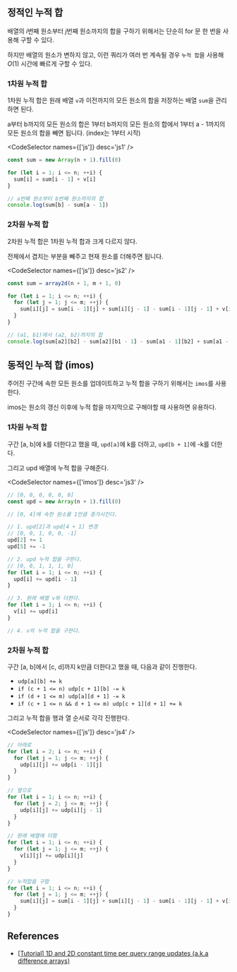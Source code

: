 
## 정적인 누적 합

배열의 $i$번째 원소부터 $j$번째 원소까지의 합을 구하기 위해서는 단순히 for 문 한 번을 사용해 구할 수 있다.

하지만 배열의 원소가 변하지 않고, 이런 쿼리가 여러 번 계속될 경우 `누적 합`을 사용해 $O(1)$ 시간에 빠르게 구할 수 있다.

### 1차원 누적 합

1차원 누적 합은 원래 배열 `v`과 이전까지의 모든 원소의 합을 저장하는 배열 `sum`을 관리하면 된다.

a부터 b까지의 모든 원소의 합은 1부터 b까지의 모든 원소의 합에서 1부터 a - 1까지의 모든 원소의 합을 빼면 됩니다. (index는 1부터 시작)

<CodeSelector names={['js']} desc='js1' />

```js
const sum = new Array(n + 1).fill(0)

for (let i = 1; i <= n; ++i) {
  sum[i] = sum[i - 1] + v[i]
}

// a번째 원소부터 b번째 원소까지의 합
console.log(sum[b] - sum[a - 1])
```

### 2차원 누적 합

2차원 누적 합은 1차원 누적 합과 크게 다르지 않다.

전체에서 겹치는 부분을 빼주고 현재 원소를 더해주면 됩니다.

<CodeSelector names={['js']} desc='js2' />

```js
const sum = array2d(n + 1, m + 1, 0)

for (let i = 1; i <= n; ++i) {
  for (let j = 1; j <= m; ++j) {
    sum[i][j] = sum[i - 1][j] + sum[i][j - 1] - sum[i - 1][j - 1] + v[i][j]
  }
}

// (a1, b1)에서 (a2, b2)까지의 합
console.log(sum[a2][b2] - sum[a2][b1 - 1] - sum[a1 - 1][b2] + sum[a1 - 1][b1 - 1])
```

## 동적인 누적 합 (imos)

주어진 구간에 속한 모든 원소를 업데이트하고 누적 합을 구하기 위해서는 `imos`를 사용한다.

imos는 원소의 갱신 이후에 누적 합을 마지막으로 구해야할 때 사용하면 유용하다.

### 1차원 누적 합

구간 [a, b]에 k를 더한다고 했을 때, `upd[a]`에 k를 더하고, `upd[b + 1]`에 -k를 더한다.

그리고 upd 배열에 누적 합을 구해준다.

<CodeSelector names={['imos']} desc='js3' />

```js
// [0, 0, 0, 0, 0, 0]
const upd = new Array(n + 1).fill(0)

// [0, 4]에 속한 원소를 1만큼 증가시킨다.

// 1. upd[2]과 upd[4 + 1] 변경
// [0, 0, 1, 0, 0, -1]
upd[2] += 1
upd[5] += -1

// 2. upd 누적 합을 구한다.
// [0, 0, 1, 1, 1, 0]
for (let i = 1; i <= n; ++i) {
  upd[i] += upd[i - 1]
}

// 3. 원래 배열 v와 더한다.
for (let i = 1; i <= n; ++i) {
  v[i] += upd[i]
}

// 4. v의 누적 합을 구한다.
```

### 2차원 누적 합

구간 [a, b]에서 [c, d]까지 k만큼 더한다고 했을 때, 다음과 같이 진행한다.

- `udp[a][b] += k`
- `if (c + 1 <= n) udp[c + 1][b] -= k`
- `if (d + 1 <= m) udp[a][d + 1] -= k`
- `if (c + 1 <= n && d + 1 <= m) udp[c + 1][d + 1] += k`

그리고 누적 합을 행과 열 순서로 각각 진행한다.

<CodeSelector names={['js']} desc='js4' />

```js
// 아래로
for (let i = 2; i <= n; ++i) {
  for (let j = 1; j <= m; ++j) {
    udp[i][j] += udp[i - 1][j]
  }
}

// 옆으로
for (let i = 1; i <= n; ++i) {
  for (let j = 2; j <= m; ++j) {
    udp[i][j] += udp[i][j - 1]
  }
}

// 원래 배열에 더함
for (let i = 1; i <= n; ++i) {
  for (let j = 1; j <= m; ++j) {
    v[i][j] += udp[i][j]
  }
}

// 누적합을 구함
for (let i = 1; i <= n; ++i) {
  for (let j = 1; j <= m; ++j) {
    sum[i][j] = sum[i - 1][j] + sum[i][j - 1] - sum[i - 1][j - 1] + v[i][j]
  }
}
```

## References

- [[Tutorial] 1D and 2D constant time per query range updates (a.k.a difference arrays)](https://codeforces.com/blog/entry/86420)
